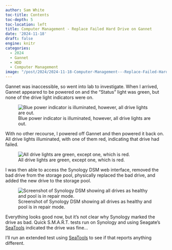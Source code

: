 ```yaml
---
author: Sam White
toc-title: Contents
toc-depth: 5
toc-location: left
title: Computer Management - Replace Failed Hard Drive on Gannet
date: '2024-11-18'
draft: false
engine: knitr
categories: 
  - 2024
  - Gannet
  - HDD
  - Computer Management
image: "/post/2024/2024-11-18-Computer-Management---Replace-Failed-Hard-Drive-on-Gannet/20241118-gannet-hdd-replacement-repairing-01.png"
---
```

Gannet was inaccessible, so went into lab to investigate. When I arrived, Gannet appeared to be powered on and the "Status" light was green, but none of the drive light indicators were on.

![Blue power indicator is illuminated, however, all drive lights are out.](./20241118-gannet-hdds-no_lights.jpg){#fig-no_lights fig-alt="Blue power indicator is illuminated, however, all drive lights are out." .lightbox}

With no other recourse, I powered off Gannet and then powered it back on. All drive lights illuminated, with one of them red, indicating that drive had failed.

![All drive lights are green, except one, which is red.](./20241118-gannet-hdds-red_light.jpg){#fig-one_red_light fig-alt="All drive lights are green, except one, which is red." .lightbox}

I was then able to access the Synology DSM web interface, removed the bad drive from the storage pool, physically replaced the bad drive, and added the new drive to the storage pool.


![Screenshot of Synology DSM showing all drives as healthy and pool is in repair mode.](./20241118-gannet-hdd-replacement-repairing-01.png){#fig-dsm_repair_mode fig-alt="Screenshot of Synology DSM showing all drives as healthy and pool is in repair mode." .lightbox}

Everything looks good now, but it's not clear why Synology marked the drive as bad. Quick S.M.A.R.T. tests run on Synology and using Seagate's [SeaTools](https://www.seagate.com/support/downloads/seatools/) indicated the drive was fine...

I'll run an extended test using [SeaTools](https://www.seagate.com/support/downloads/seatools/) to see if that reports anything different.